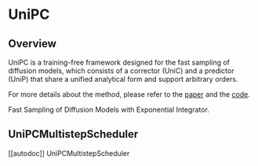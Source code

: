 <!--Copyright 2023 The HuggingFace Team. All rights reserved.

Licensed under the Apache License, Version 2.0 (the "License"); you may not use this file except in compliance with
the License. You may obtain a copy of the License at

http://www.apache.org/licenses/LICENSE-2.0

Unless required by applicable law or agreed to in writing, software distributed under the License is distributed on
an "AS IS" BASIS, WITHOUT WARRANTIES OR CONDITIONS OF ANY KIND, either express or implied. See the License for the
specific language governing permissions and limitations under the License.
-->

# UniPC

## Overview

UniPC is a training-free framework designed for the fast sampling of diffusion models, which consists of a corrector (UniC) and a predictor (UniP) that share a unified analytical form and support arbitrary orders.

For more details about the method, please refer to the [paper](https://arxiv.org/abs/2302.04867) and the [code](https://github.com/wl-zhao/UniPC).

Fast Sampling of Diffusion Models with Exponential Integrator.

## UniPCMultistepScheduler
[[autodoc]] UniPCMultistepScheduler
